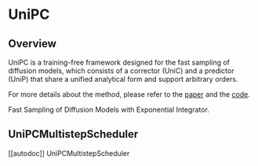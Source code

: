 <!--Copyright 2023 The HuggingFace Team. All rights reserved.

Licensed under the Apache License, Version 2.0 (the "License"); you may not use this file except in compliance with
the License. You may obtain a copy of the License at

http://www.apache.org/licenses/LICENSE-2.0

Unless required by applicable law or agreed to in writing, software distributed under the License is distributed on
an "AS IS" BASIS, WITHOUT WARRANTIES OR CONDITIONS OF ANY KIND, either express or implied. See the License for the
specific language governing permissions and limitations under the License.
-->

# UniPC

## Overview

UniPC is a training-free framework designed for the fast sampling of diffusion models, which consists of a corrector (UniC) and a predictor (UniP) that share a unified analytical form and support arbitrary orders.

For more details about the method, please refer to the [paper](https://arxiv.org/abs/2302.04867) and the [code](https://github.com/wl-zhao/UniPC).

Fast Sampling of Diffusion Models with Exponential Integrator.

## UniPCMultistepScheduler
[[autodoc]] UniPCMultistepScheduler
